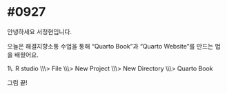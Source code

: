# #0927 {.unnumbered}

안녕하세요 서정현입니다.

오늘은 해결지향소통 수업을 통해 "Quarto Book"과 "Quarto Website"를 만드는 법을 배웠어요.

1\\. R studio \\\\\\\> File \\\\\\\> New Project \\\\\\\> New Directory \\\\\\\> Quarto Book

그럼 끝!
